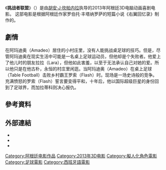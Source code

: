 {{Expand language|1=en|time=2020-10-01T05:12:59+00:00}}
{{Infobox film
| name = 挑战者联盟
| original_name = ''Metegol''
| director = [[胡安·J·坎帕内拉|胡安·J·坎帕内拉]]
| producer = 胡安·J·坎帕内拉<br>梅賽德斯加梅羅<br>加斯頓·戈拉利<br>米克爾·雷亞爾扎<br>豪爾赫·埃斯特拉達·莫拉
| writer = 胡安·J·坎帕内拉<br>加斯頓·戈拉利<br>{{link-en|愛德華多·薩切裡|Eduardo Sacheri}}
| based_on = 《右翼回忆录》 {{link-en|罗伯托·丰塔纳罗萨|Roberto Fontanarrosa}}
| story = 愛德華多·薩切裡<br>加斯頓·戈拉利<br>阿克塞爾·庫切瓦茲基
| music = {{link-en|埃米利奧·考德勒|Emilio Kauderer}}
| distributor = [[环球影业|环球影业]]
| country = {{ARG}}<br>{{ESP}}
| runtime = 106分鐘<ref>http://calificaciones.incaa.gob.ar/index.php?q=METEGOL&director=JUAN+JOSE+CAMPANELLA&bt_buscar=Buscar+Calificaciones</ref>
| language = [[西班牙文|西班牙文]]
}}
《'''挑战者联盟'''》（{{Lang-es|''Metegol''}}）是由[[胡安·J·坎帕内拉|胡安·J·坎帕内拉]]执导的2013年阿根廷3D电脑动画喜剧电影。 这部电影是根据阿根廷作家罗伯托·丰塔纳罗萨的短篇小说《右翼回忆录》制作的。

== 劇情 ==
在阿玛迪奥（Amadeo）居住的小村庄里，没有人能挑战桌足球的技巧。但是，尽管阿玛迪奥在现实生活中可能是一名桌上足球运动员，但他却是个失败者。他爱上了他儿时的朋友拉拉（Lara），但他如此害羞，以至于无法承认自己对她的爱。所以他只是在他古朴，永恒的村庄里闲逛。当阿玛迪奥（Amadeo）在桌上足球（Table Football）击败乡村霸王罗索（Flash）时。现场是一场史诗般的竞争。充满愤怒的罗索（Flash）誓言要变得平和，十年后，他以国际超级巨星的身份回到了足球界，而加拉蒂科则决心报仇。

== 參考資料 ==
{{reflist}}

== 外部連結 ==
* {{Imdb title|1634003}}
* {{Rotten Tomatoes|underdogs_2015}}
* {{douban}}

[[Category:阿根廷电影作品|Category:阿根廷电影作品]]
[[Category:2013年3D电影|Category:2013年3D电影]]
[[Category:擬人化角色電影|Category:擬人化角色電影]]
[[Category:足球電影|Category:足球電影]]
[[Category:西班牙語電影|Category:西班牙語電影]]